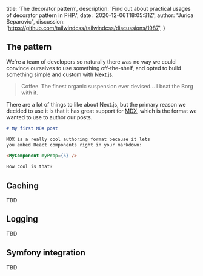 
  title: 'The decorator pattern',
  description: 'Find out about practical usages of decorator pattern in PHP.',
  date: '2020-12-06T18:05:31Z',
  author: "Jurica Separovic",
  discussion: 'https://github.com/tailwindcss/tailwindcss/discussions/1987',
}


## The pattern

We're a team of developers so naturally there was no way we could convince ourselves to use something off-the-shelf, and opted to build something simple and custom with [Next.js](http://nextjs.org).

> Coffee. The finest organic suspension ever devised... I beat the Borg with it.

There are a lot of things to like about Next.js, but the primary reason we decided to use it is that it has great support for [MDX](https://mdxjs.com/), which is the format we wanted to use to author our posts.

```md
# My first MDX post

MDX is a really cool authoring format because it lets
you embed React components right in your markdown:

<MyComponent myProp={5} />

How cool is that?
```

## Caching

TBD

## Logging

TBD

## Symfony integration

TBD
